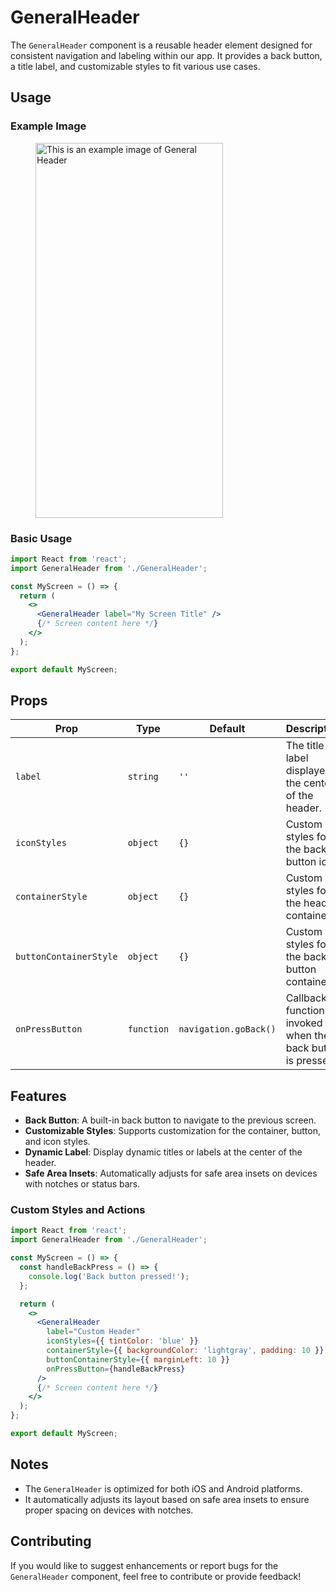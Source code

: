 # GeneralHeader

The `GeneralHeader` component is a reusable header element designed for consistent navigation and labeling within our app. It provides a back button, a title label, and customizable styles to fit various use cases.


## Usage


### Example Image

<figure> <img src="/img/inventory/generalheader.png" alt="This is an example image  of General Header" width="300" height="600"/></figure>


### Basic Usage

```jsx
import React from 'react';
import GeneralHeader from './GeneralHeader';

const MyScreen = () => {
  return (
    <>
      <GeneralHeader label="My Screen Title" />
      {/* Screen content here */}
    </>
  );
};

export default MyScreen;
```



## Props

| Prop                   | Type       | Default               | Description                                                |
| ---------------------- | ---------- | --------------------- | ---------------------------------------------------------- |
| `label`                | `string`   | `''`                  | The title or label displayed in the center of the header.  |
| `iconStyles`           | `object`   | `{}`                  | Custom styles for the back button icon.                    |
| `containerStyle`       | `object`   | `{}`                  | Custom styles for the header container.                    |
| `buttonContainerStyle` | `object`   | `{}`                  | Custom styles for the back button container.               |
| `onPressButton`        | `function` | `navigation.goBack()` | Callback function invoked when the back button is pressed. |

## Features

- **Back Button**: A built-in back button to navigate to the previous screen.
- **Customizable Styles**: Supports customization for the container, button, and icon styles.
- **Dynamic Label**: Display dynamic titles or labels at the center of the header.
- **Safe Area Insets**: Automatically adjusts for safe area insets on devices with notches or status bars.


### Custom Styles and Actions

```jsx
import React from 'react';
import GeneralHeader from './GeneralHeader';

const MyScreen = () => {
  const handleBackPress = () => {
    console.log('Back button pressed!');
  };

  return (
    <>
      <GeneralHeader
        label="Custom Header"
        iconStyles={{ tintColor: 'blue' }}
        containerStyle={{ backgroundColor: 'lightgray', padding: 10 }}
        buttonContainerStyle={{ marginLeft: 10 }}
        onPressButton={handleBackPress}
      />
      {/* Screen content here */}
    </>
  );
};

export default MyScreen;
```

## Notes

- The `GeneralHeader` is optimized for both iOS and Android platforms.
- It automatically adjusts its layout based on safe area insets to ensure proper spacing on devices with notches.

## Contributing

If you would like to suggest enhancements or report bugs for the `GeneralHeader` component, feel free to contribute or provide feedback!
